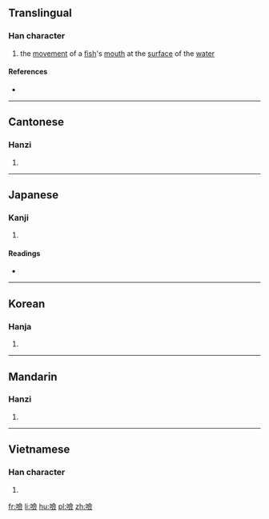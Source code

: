 ==Translingual==

===Han character===
{{Han char|rn=30|rad=口|as=13|sn=16|four=6808<sub>6</sub>|canj=口人一人 (ROMO)|ids=⿰[[口]][[僉]]}}

# the [[movement]] of a [[fish]]'s [[mouth]] at the [[surface]] of the [[water]]

====References====
* {{Han ref|kx=0209.160|dkj=04350|dj=0432.020|hdz=10693.020|uh=565E|ud=22110|bh=E945|bd=59717}}

----

==Cantonese==

===Hanzi===
{{yue-hanzi|jyut=[[jim1]], [[jim2]]|y=yim1, yim2}}

# {{defn|lang=yue|sort=口13}}

----

==Japanese==

===Kanji===
{{ja-kanji|grade=|rs=口13}}

# {{defn|lang=ja|sort=口13}}

====Readings====
* {{ja-readings|on=[[げん]] (gen)|kun=[[あぎとう]] (agitou), [[はげしい]] (hageshii)}}

----

==Korean==

===Hanja===
{{ko-hanja|hangeul=엄|rv=eom|mr=ŏm}}

# {{defn|lang=ko|sort=口13}}

----

==Mandarin==

===Hanzi===
{{cmn-hanzi|pin=[[yǎn]] ([[yan3]])|wg=yen<sup>3</sup>}}

# {{defn|lang=cmn|sort=口13}}

----

==Vietnamese==

===Han character===
{{vi-hantu|[[thèm]]|rs=口13}}

# {{defn|lang=vi|sort=口13}}

[[fr:噞]]
[[li:噞]]
[[hu:噞]]
[[pl:噞]]
[[zh:噞]]
